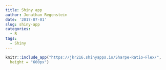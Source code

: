 ```yaml
---
title: Shiny app
author: Jonathan Regenstein
date: '2017-07-01'
slug: shiny-app
categories:
  - R
tags:
  - Shiny
---
```


```r
knitr::include_app("https://jkr216.shinyapps.io/Sharpe-Ratio-Flex/", 
  height = "600px")
```
